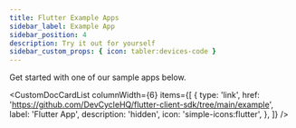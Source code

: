 ```yaml
---
title: Flutter Example Apps
sidebar_label: Example App
sidebar_position: 4
description: Try it out for yourself
sidebar_custom_props: { icon: tabler:devices-code }
---
```


Get started with one of our sample apps below.


<CustomDocCardList
  columnWidth={6}
  items={[
    {
      type: 'link',
      href: 'https://github.com/DevCycleHQ/flutter-client-sdk/tree/main/example',
      label: 'Flutter App',
      description: 'hidden',
      icon: 'simple-icons:flutter',
    },
  ]}
/>